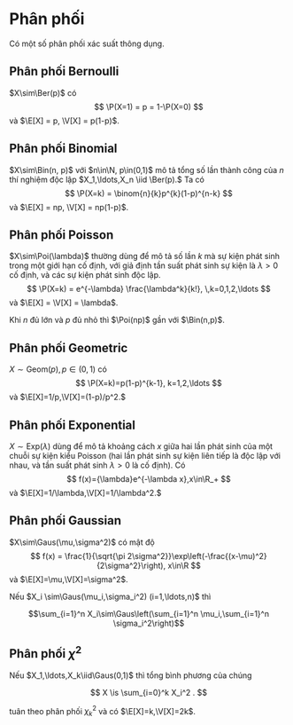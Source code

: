 # Phân phối

Có một số phân phối xác suất thông dụng.

## Phân phối Bernoulli
::: {#def-bernoulli}
$X\sim\Ber(p)$
có
$$
\P(X=1) = p = 1-\P(X=0)
$$
và
$\E[X] = p, \V[X] = p(1-p)$.
:::

## Phân phối Binomial
::: {#def-binomial}
$X\sim\Bin(n, p)$
với $n\in\N, p\in(0,1)$
mô tả tổng số lần thành công
của $n$ thí nghiệm độc lập
$X_1,\ldots,X_n \iid \Ber(p).$
Ta có
$$
\P(X=k) = \binom{n}{k}p^{k}(1-p)^{n-k}
$$
và
$\E[X] = np, \V[X] = np(1-p)$.
:::

## Phân phối Poisson
:::{#def-poisson}
$X\sim\Poi(\lambda)$
thường dùng để mô tả số lần $k$ mà sự kiện phát sinh
trong một giới hạn cố định,
với giả định tần suất phát sinh sự kiện là
$\lambda > 0$ cố định,
và các sự kiện phát sinh độc lập.
$$
\P(X=k) = e^{-\lambda}
\frac{\lambda^k}{k!}, \,k=0,1,2,\ldots
$$
và
$\E[X] = \V[X] = \lambda$.
:::

Khi $n$ đủ lớn và $p$ đủ nhỏ thì
$\Poi(np)$ gần với $\Bin(n,p)$.

## Phân phối Geometric
:::{#def-geomdist}
$X\sim\text{Geom}(p), p \in (0,1)$
có
$$
\P(X=k)=p(1-p)^{k-1}, k=1,2,\ldots
$$
và
$\E[X]=1/p,\V[X]=(1-p)/p^2.$
:::

## Phân phối Exponential
:::{#def-expdist}
$X\sim\text{Exp}(\lambda)$
dùng để mô tả khoảng cách $x$ giữa hai lần phát sinh
của một chuỗi sự kiện kiểu Poisson
(hai lần phát sinh sự kiện liên tiếp là độc lập với nhau,
và tần suất phát sinh $\lambda>0$ là cố định).
Có
$$
f(x)={\lambda}e^{-\lambda x},x\in\R_+
$$
và
$\E[X]=1/\lambda,\V[X]=1/\lambda^2.$
:::

## Phân phối Gaussian
:::{#def-gaussian}
$X\sim\Gaus(\mu,\sigma^2)$ có
mật độ
$$
f(x) =
\frac{1}{\sqrt{\pi 2\sigma^2}}\exp\left(-\frac{(x-\mu)^2}{2\sigma^2}\right),
x\in\R
$$
và
$\E[X]=\mu,\V[X]=\sigma^2$.
:::

:::{#thm-sum-gaussian}
Nếu
$X_i \sim\Gaus(\mu_i,\sigma_i^2) (i=1,\ldots,n)$
thì

$$\sum_{i=1}^n X_i\sim\Gaus\left(\sum_{i=1}^n \mu_i,\sum_{i=1}^n \sigma_i^2\right)$$
:::

## Phân phối $\chi^2$

Nếu $X_1,\ldots,X_k\iid\Gaus(0,1)$ thì
tổng bình phương của chúng

$$
X \is \sum_{i=0}^k X_i^2
.
$$

tuân theo
phân phối $\chi_k^2$
và có
$\E[X]=k,\V[X]=2k$.
